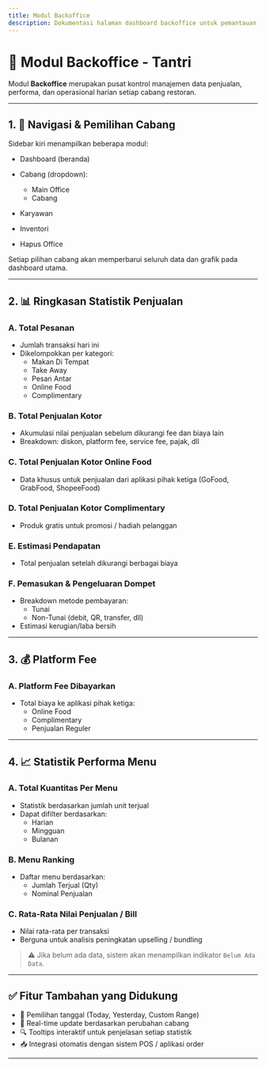 ```yaml
---
title: Modul Backoffice
description: Dokumentasi halaman dashboard backoffice untuk pemantauan operasional cabang restoran.
---
```


# 🏢 Modul Backoffice - Tantri

Modul **Backoffice** merupakan pusat kontrol manajemen data penjualan, performa, dan operasional harian setiap cabang restoran.

---

## 1. 🧭 Navigasi & Pemilihan Cabang

Sidebar kiri menampilkan beberapa modul:

- Dashboard (beranda)
- Cabang (dropdown):

  - Main Office
  - Cabang

- Karyawan
- Inventori
- Hapus Office

Setiap pilihan cabang akan memperbarui seluruh data dan grafik pada dashboard utama.

---

## 2. 📊 Ringkasan Statistik Penjualan

### A. Total Pesanan

- Jumlah transaksi hari ini
- Dikelompokkan per kategori:
  - Makan Di Tempat
  - Take Away
  - Pesan Antar
  - Online Food
  - Complimentary

### B. Total Penjualan Kotor

- Akumulasi nilai penjualan sebelum dikurangi fee dan biaya lain
- Breakdown: diskon, platform fee, service fee, pajak, dll

### C. Total Penjualan Kotor Online Food

- Data khusus untuk penjualan dari aplikasi pihak ketiga (GoFood, GrabFood, ShopeeFood)

### D. Total Penjualan Kotor Complimentary

- Produk gratis untuk promosi / hadiah pelanggan

### E. Estimasi Pendapatan

- Total penjualan setelah dikurangi berbagai biaya

### F. Pemasukan & Pengeluaran Dompet

- Breakdown metode pembayaran:
  - Tunai
  - Non-Tunai (debit, QR, transfer, dll)
- Estimasi kerugian/laba bersih

---

## 3. 💰 Platform Fee

### A. Platform Fee Dibayarkan

- Total biaya ke aplikasi pihak ketiga:
  - Online Food
  - Complimentary
  - Penjualan Reguler

---

## 4. 📈 Statistik Performa Menu

### A. Total Kuantitas Per Menu

- Statistik berdasarkan jumlah unit terjual
- Dapat difilter berdasarkan:
  - Harian
  - Mingguan
  - Bulanan

### B. Menu Ranking

- Daftar menu berdasarkan:
  - Jumlah Terjual (Qty)
  - Nominal Penjualan

### C. Rata-Rata Nilai Penjualan / Bill

- Nilai rata-rata per transaksi
- Berguna untuk analisis peningkatan upselling / bundling

> ⚠️ Jika belum ada data, sistem akan menampilkan indikator `Belum Ada Data`.

---

## ✅ Fitur Tambahan yang Didukung

- 📅 Pemilihan tanggal (Today, Yesterday, Custom Range)
- 🔄 Real-time update berdasarkan perubahan cabang
- 🔍 Tooltips interaktif untuk penjelasan setiap statistik
- 📥 Integrasi otomatis dengan sistem POS / aplikasi order

---
